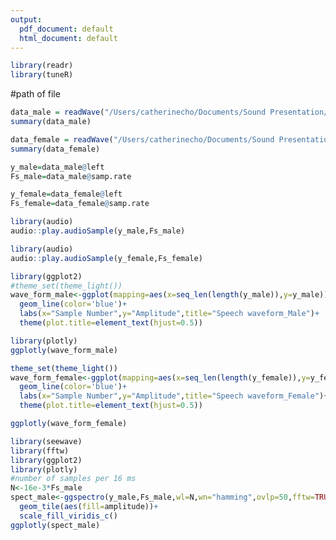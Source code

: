 ```yaml
---
output:
  pdf_document: default
  html_document: default
---
```

```r
library(readr)
library(tuneR)
```

#path of file
```r
data_male = readWave("/Users/catherinecho/Documents/Sound Presentation/Audio_Speech_Actors_01-24/Actor_01/03-01-07-01-02-02-01.wav")
summary(data_male)

data_female = readWave("/Users/catherinecho/Documents/Sound Presentation/Audio_Speech_Actors_01-24/Actor_02/03-01-02-02-02-01-02.wav")
summary(data_female)

```

```r
y_male=data_male@left
Fs_male=data_male@samp.rate

y_female=data_female@left
Fs_female=data_female@samp.rate
```

```r
library(audio)
audio::play.audioSample(y_male,Fs_male)

```
```r
library(audio)
audio::play.audioSample(y_female,Fs_female)
```

```r
library(ggplot2)
#theme_set(theme_light())
wave_form_male<-ggplot(mapping=aes(x=seq_len(length(y_male)),y=y_male))+
  geom_line(color='blue')+
  labs(x="Sample Number",y="Amplitude",title="Speech waveform_Male")+
  theme(plot.title=element_text(hjust=0.5))

library(plotly)
ggplotly(wave_form_male)

theme_set(theme_light())
wave_form_female<-ggplot(mapping=aes(x=seq_len(length(y_female)),y=y_female))+
  geom_line(color='blue')+
  labs(x="Sample Number",y="Amplitude",title="Speech waveform_Female")+
  theme(plot.title=element_text(hjust=0.5))

ggplotly(wave_form_female)

```


```r
library(seewave)
library(fftw)
library(ggplot2)
library(plotly)
#number of samples per 16 ms
N<-16e-3*Fs_male
spect_male<-ggspectro(y_male,Fs_male,wl=N,wn="hamming",ovlp=50,fftw=TRUE)+
  geom_tile(aes(fill=amplitude))+
  scale_fill_viridis_c()
ggplotly(spect_male)


```

